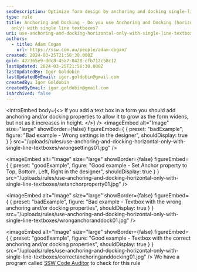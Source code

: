 ```yaml
---
seoDescription: Optimize form design by anchoring and docking single-line textboxes horizontally only to ensure proper resizing as forms widen.
type: rule
title: Anchoring and Docking - Do you use Anchoring and Docking (horizontal
  only) with single line textboxes?
uri: use-anchoring-and-docking-horizontal-only-with-single-line-textboxes
authors:
  - title: Adam Cogan
    url: https://ssw.com.au/people/adam-cogan/
created: 2024-03-25T21:56:30.000Z
guid: 422365e9-ddc8-45a7-8428-cfb712c58c12
lastUpdated: 2024-03-25T21:56:30.000Z
lastUpdatedBy: Igor Goldobin
lastUpdatedByEmail: igor.goldobin@gmail.com
createdBy: Igor Goldobin
createdByEmail: igor.goldobin@gmail.com
isArchived: false
---
```


<introEmbed
  body={<>
If you add a text box in a form you should add anchoring and/or docking properties to allow it to grow as the form widens, but not as it increases in height.
  </>}
/>
<imageEmbed
  alt="Image"
  size="large"
  showBorder={false}
  figureEmbed={ {
    preset: "badExample",
    figure: "Bad example - Wrong settings in the designer",
    shouldDisplay: true
  } }
  src="/uploads/rules/use-anchoring-and-docking-horizontal-only-with-single-line-textboxes/wrongsettings01.jpg"
/>

<imageEmbed
  alt="Image"
  size="large"
  showBorder={false}
  figureEmbed={ {
    preset: "goodExample",
    figure: "Good example - Set Anchor property to Top, Bottom, Left, Right in the designer",
    shouldDisplay: true
  } }
  src="/uploads/rules/use-anchoring-and-docking-horizontal-only-with-single-line-textboxes/setanchorproperty01.jpg"
/>

<imageEmbed
  alt="Image"
  size="large"
  showBorder={false}
  figureEmbed={ {
    preset: "badExample",
    figure: "Bad example - Textbox with the wrong anchoring and/or docking properties",
    shouldDisplay: true
  } }
  src="/uploads/rules/use-anchoring-and-docking-horizontal-only-with-single-line-textboxes/wronganchoranddock01.jpg"
/>

<imageEmbed
  alt="Image"
  size="large"
  showBorder={false}
  figureEmbed={ {
    preset: "goodExample",
    figure: "Good example - Textbox with the correct anchoring and/or docking properties",
    shouldDisplay: true
  } }
  src="/uploads/rules/use-anchoring-and-docking-horizontal-only-with-single-line-textboxes/correctanchoringanddocking01.jpg"
/>
We have a program called [SSW Code Auditor](http://www.ssw.com.au/ssw/CodeAuditor/) to check for this rule
